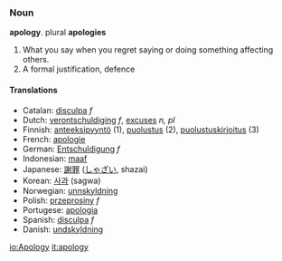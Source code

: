 ===Noun===
{{wikipedia}}
'''apology'''.  plural '''apologies'''
#What you say when you regret saying or doing something affecting others.
#A formal justification, defence

====Translations====
*Catalan: [[disculpa]] ''f''
*Dutch: [[verontschuldiging]] ''f'', [[excuses]] ''n, pl''
*Finnish: [[anteeksipyyntö]] (1), [[puolustus]] (2), [[puolustuskirjoitus]] (3)
*French: [[apologie]]
*German: [[Entschuldigung]] ''f''
*Indonesian: [[maaf]]
*Japanese: [[謝罪]] ([[しゃざい]], shazai)
*Korean: [[사과]] (sagwa)
*Norwegian: [[unnskyldning]]
*Polish: [[przeprosiny]] ''f''
*Portugese: [[apologia]]
*Spanish: [[disculpa]] ''f''
*Danish: [[undskyldning]]
[[io:Apology]]
[[it:apology]]